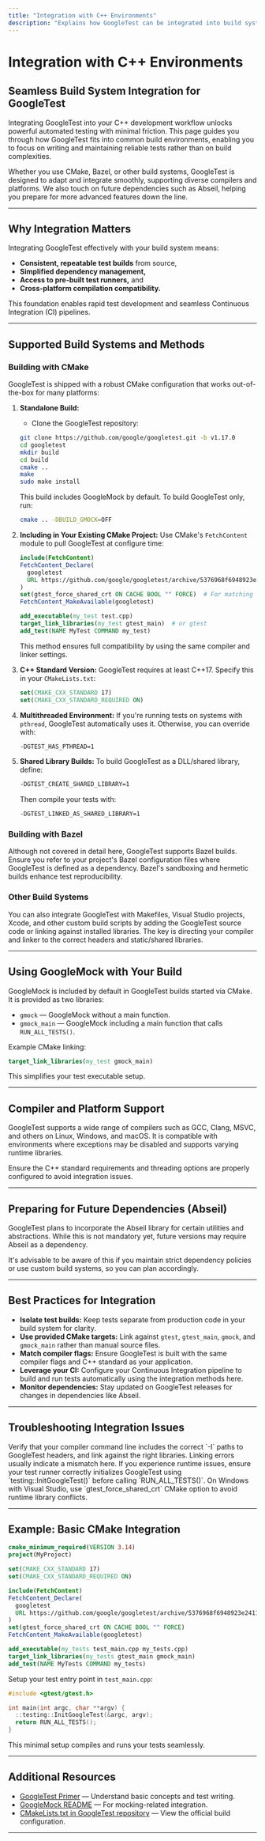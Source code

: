 ```yaml
---
title: "Integration with C++ Environments"
description: "Explains how GoogleTest can be integrated into build systems and development workflows, including support for CMake, Bazel, and various compilers and platforms. Briefly touches on future dependencies such as Abseil."
---
```


# Integration with C++ Environments

## Seamless Build System Integration for GoogleTest

Integrating GoogleTest into your C++ development workflow unlocks powerful automated testing with minimal friction. This page guides you through how GoogleTest fits into common build environments, enabling you to focus on writing and maintaining reliable tests rather than on build complexities.

Whether you use CMake, Bazel, or other build systems, GoogleTest is designed to adapt and integrate smoothly, supporting diverse compilers and platforms. We also touch on future dependencies such as Abseil, helping you prepare for more advanced features down the line.

---

## Why Integration Matters

Integrating GoogleTest effectively with your build system means:

- **Consistent, repeatable test builds** from source,
- **Simplified dependency management,**
- **Access to pre-built test runners,** and
- **Cross-platform compilation compatibility.**

This foundation enables rapid test development and seamless Continuous Integration (CI) pipelines.

---

## Supported Build Systems and Methods

### Building with CMake

GoogleTest is shipped with a robust CMake configuration that works out-of-the-box for many platforms:

1. **Standalone Build:**
   - Clone the GoogleTest repository:

   ```bash
   git clone https://github.com/google/googletest.git -b v1.17.0
   cd googletest
   mkdir build
   cd build
   cmake ..
   make
   sudo make install
   ```

   This build includes GoogleMock by default. To build GoogleTest only, run:

   ```bash
   cmake .. -DBUILD_GMOCK=OFF
   ```

2. **Including in Your Existing CMake Project:**
   Use CMake's `FetchContent` module to pull GoogleTest at configure time:

   ```cmake
   include(FetchContent)
   FetchContent_Declare(
     googletest
     URL https://github.com/google/googletest/archive/5376968f6948923e2411081fd9372e71a59d8e77.zip
   )
   set(gtest_force_shared_crt ON CACHE BOOL "" FORCE)  # For matching runtime library settings on Windows
   FetchContent_MakeAvailable(googletest)

   add_executable(my_test test.cpp)
   target_link_libraries(my_test gtest_main)  # or gtest
   add_test(NAME MyTest COMMAND my_test)
   ```

   This method ensures full compatibility by using the same compiler and linker settings.

3. **C++ Standard Version:**
   GoogleTest requires at least C++17. Specify this in your `CMakeLists.txt`:

   ```cmake
   set(CMAKE_CXX_STANDARD 17)
   set(CMAKE_CXX_STANDARD_REQUIRED ON)
   ```

4. **Multithreaded Environment:**
   If you're running tests on systems with `pthread`, GoogleTest automatically uses it. Otherwise, you can override with:

   ```bash
   -DGTEST_HAS_PTHREAD=1
   ```

5. **Shared Library Builds:**
   To build GoogleTest as a DLL/shared library, define:

   ```bash
   -DGTEST_CREATE_SHARED_LIBRARY=1
   ```

   Then compile your tests with:

   ```bash
   -DGTEST_LINKED_AS_SHARED_LIBRARY=1
   ```

### Building with Bazel

Although not covered in detail here, GoogleTest supports Bazel builds. Ensure you refer to your project's Bazel configuration files where GoogleTest is defined as a dependency. Bazel's sandboxing and hermetic builds enhance test reproducibility.

### Other Build Systems

You can also integrate GoogleTest with Makefiles, Visual Studio projects, Xcode, and other custom build scripts by adding the GoogleTest source code or linking against installed libraries. The key is directing your compiler and linker to the correct headers and static/shared libraries.

---

## Using GoogleMock with Your Build

GoogleMock is included by default in GoogleTest builds started via CMake. It is provided as two libraries:

- `gmock` — GoogleMock without a main function.
- `gmock_main` — GoogleMock including a main function that calls `RUN_ALL_TESTS()`.

Example CMake linking:

```cmake
target_link_libraries(my_test gmock_main)
```

This simplifies your test executable setup.

---

## Compiler and Platform Support

GoogleTest supports a wide range of compilers such as GCC, Clang, MSVC, and others on Linux, Windows, and macOS. It is compatible with environments where exceptions may be disabled and supports varying runtime libraries.

Ensure the C++ standard requirements and threading options are properly configured to avoid integration issues.

---

## Preparing for Future Dependencies (Abseil)

GoogleTest plans to incorporate the Abseil library for certain utilities and abstractions. While this is not mandatory yet, future versions may require Abseil as a dependency.

It's advisable to be aware of this if you maintain strict dependency policies or use custom build systems, so you can plan accordingly.

---

## Best Practices for Integration

- **Isolate test builds:** Keep tests separate from production code in your build system for clarity.
- **Use provided CMake targets:** Link against `gtest`, `gtest_main`, `gmock`, and `gmock_main` rather than manual source files.
- **Match compiler flags:** Ensure GoogleTest is built with the same compiler flags and C++ standard as your application.
- **Leverage your CI:** Configure your Continuous Integration pipeline to build and run tests automatically using the integration methods here.
- **Monitor dependencies:** Stay updated on GoogleTest releases for changes in dependencies like Abseil.

---

## Troubleshooting Integration Issues

<Tip>
Verify that your compiler command line includes the correct `-I` paths to GoogleTest headers, and link against the right libraries. Linking errors usually indicate a mismatch here.
</Tip>

<Tip>
If you experience runtime issues, ensure your test runner correctly initializes GoogleTest using `testing::InitGoogleTest()` before calling `RUN_ALL_TESTS()`.
</Tip>

<Tip>
On Windows with Visual Studio, use `gtest_force_shared_crt` CMake option to avoid runtime library conflicts.
</Tip>

---

## Example: Basic CMake Integration

```cmake
cmake_minimum_required(VERSION 3.14)
project(MyProject)

set(CMAKE_CXX_STANDARD 17)
set(CMAKE_CXX_STANDARD_REQUIRED ON)

include(FetchContent)
FetchContent_Declare(
  googletest
  URL https://github.com/google/googletest/archive/5376968f6948923e2411081fd9372e71a59d8e77.zip
)
set(gtest_force_shared_crt ON CACHE BOOL "" FORCE)
FetchContent_MakeAvailable(googletest)

add_executable(my_tests test_main.cpp my_tests.cpp)
target_link_libraries(my_tests gtest_main gmock_main)
add_test(NAME MyTests COMMAND my_tests)
```

Setup your test entry point in `test_main.cpp`:

```cpp
#include <gtest/gtest.h>

int main(int argc, char **argv) {
  ::testing::InitGoogleTest(&argc, argv);
  return RUN_ALL_TESTS();
}
```

This minimal setup compiles and runs your tests seamlessly.

---

## Additional Resources

- [GoogleTest Primer](https://google.github.io/googletest/docs/primer.html) — Understand basic concepts and test writing.
- [GoogleMock README](https://github.com/google/googletest/blob/main/googlemock/README.md) — For mocking-related integration.
- [CMakeLists.txt in GoogleTest repository](https://github.com/google/googletest/blob/main/CMakeLists.txt) — View the official build configuration.

---